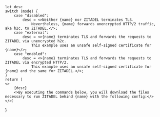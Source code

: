     let desc
    switch (mode) {
        case "disabled":
            desc = <>Neither {name} nor ZITADEL terminates TLS.
                Nevertheless, {name} forwards unencrypted HTTP/2 traffic, aka h2c, to ZITADEL.</>;
        case "external":
            desc = <>{name} terminates TLS and forwards the requests to ZITADEL via unencrypted h2c.
                This example uses an unsafe self-signed certificate for {name}</>;
        case "enabled":
            desc = <>{name} terminates TLS and forwards the requests to ZITADEL via encrypted HTTP/2.
                This example uses an unsafe self-signed certificate for {name} and the same for ZITADEL.</>;
    }
    return (
    <>
        {desc}
        <>By executing the commands below, you will download the files necessary to run ZITADEL behind {name} with the following config:</>
    </>)
}
